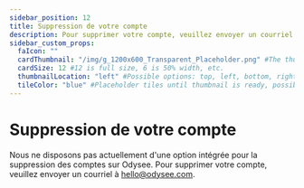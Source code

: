 ---
sidebar_position: 12
title: Suppression de votre compte
description: Pour supprimer votre compte, veuillez envoyer un courriel à hello@odysee.com.
sidebar_custom_props:
  faIcon: ""
  cardThumbnail: "/img/g_1200x600_Transparent_Placeholder.png" #The thumbnail on the category card.
  cardSize: 12 #12 is full size, 6 is 50% width, etc.
  thumbnailLocation: "left" #Possible options: top, left, bottom, right, none
  tileColor: "blue" #Placeholder tiles until thumbnail is ready, possible options: blue, cream, darkpurple, lightpurple, mauve, orange, pink, none
---

# Suppression de votre compte

Nous ne disposons pas actuellement d'une option intégrée pour la suppression des comptes sur Odysee. Pour supprimer votre compte, veuillez envoyer un courriel à hello@odysee.com.
